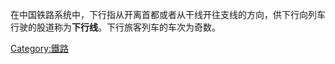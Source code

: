 {{多個問題|
{{globalize|time=2012-08-12T00:06:21+00:00}}
{{expand|time=2010-01-03T20:19:45+00:00}}
{{unreferenced|time=2010-01-03T20:19:45+00:00}}
}}
在中国铁路系统中，下行指从开离首都或者从干线开往支线的方向，供下行向列车行驶的股道称为'''下行线'''。下行旅客列车的车次为奇数。




[[Category:鐵路|Category:鐵路]]